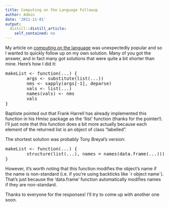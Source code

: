 ```yaml
---
title: Computing on the Language Followup
author: Admin
date: '2011-11-01'
output:
  distill::distill_article:
    self_contained: no
---
```


My article on <a href="http://simplystatistics.tumblr.com/post/11988685443/computing-on-the-language" target="_blank">computing on the language</a> was unexpectedly popular and so I wanted to quickly follow up on my own solution. Many of you got the answer, and in fact many got solutions that were quite a bit shorter than mine. Here&#8217;s how I did it:

<pre>makeList &lt;- function(...) {
        args &lt;- substitute(list(...))
        nms &lt;- sapply(args[-1], deparse)
        vals &lt;- list(...)
        names(vals) &lt;- nms
        vals
} </pre>

<span>Baptiste</span> pointed out that Frank Harrell has already implemented this function in his Hmisc package as the &#8216;llist&#8217; function (thanks for the pointer!). I&#8217;ll just note that this function does a bit more actually because each element of the returned list is an object of class &#8220;labelled&#8221;.

The shortest solution was probably Tony Breyal&#8217;s version:

<pre>makeList &lt;- function(...) {
        structure(list(...), names = names(data.frame(...)))
}
</pre>

However, it&#8217;s worth noting that this function modifies the object&#8217;s name if the name is non-standard (i.e. if you&#8217;re using backticks like \`r object name\`). That&#8217;s just because the &#8216;data.frame&#8217; function automatically modifies names if they are non-standard.

Thanks to everyone for the responses! I&#8217;ll try to come up with another one soon.
